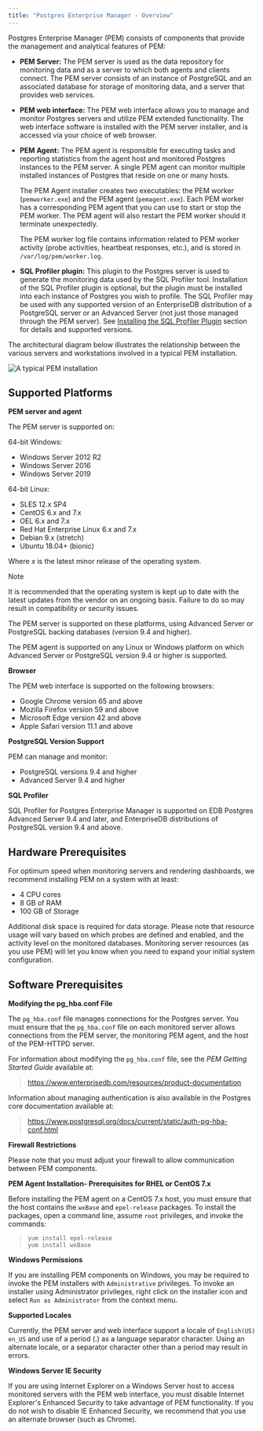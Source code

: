 ```yaml
---
title: "Postgres Enterprise Manager - Overview"
---
```


<div id="pem_overview" class="registered_link"></div>


Postgres Enterprise Manager (PEM) consists of components that provide the management and analytical features of PEM:

-   **PEM Server:** The PEM server is used as the data repository for monitoring data and as a server to which both agents and clients connect. The PEM server consists of an instance of PostgreSQL and an associated database for storage of monitoring data, and a server that provides web services.

-   **PEM web interface:** The PEM web interface allows you to manage and monitor Postgres servers and utilize PEM extended functionality. The web interface software is installed with the PEM server installer, and is accessed via your choice of web browser.

-   **PEM Agent:** The PEM agent is responsible for executing tasks and reporting statistics from the agent host and monitored Postgres instances to the PEM server. A single PEM agent can monitor multiple installed instances of Postgres that reside on one or many hosts.

    The PEM Agent installer creates two executables: the PEM worker (`pemworker.exe`) and the PEM agent (`pemagent.exe`). Each PEM worker has a corresponding PEM agent that you can use to start or stop the PEM worker. The PEM agent will also restart the PEM worker should it terminate unexpectedly.

    The PEM worker log file contains information related to PEM worker activity (probe activities, heartbeat responses, etc.), and is stored in `/var/log/pem/worker.log`.

-   **SQL Profiler plugin:** This plugin to the Postgres server is used to generate the monitoring data used by the SQL Profiler tool. Installation of the SQL Profiler plugin is optional, but the plugin must be installed into each instance of Postgres you wish to profile. The SQL Profiler may be used with any supported version of an EnterpriseDB distribution of a PostgreSQL server or an Advanced Server (not just those managed through the PEM server). See [Installing the SQL Profiler Plugin](#installing_the_sql_profiler_plugin) section for details and supported versions.

The architectural diagram below illustrates the relationship between the various servers and workstations involved in a typical PEM installation.

![*A typical PEM installation*](images/pem_installation_overview.png)

## Supported Platforms



**PEM server and agent**

The PEM server is supported on:

64-bit Windows:

-   Windows Server 2012 R2
-   Windows Server 2016
-   Windows Server 2019

64-bit Linux:

-   SLES 12.x SP4
-   CentOS 6.x and 7.x
-   OEL 6.x and 7.x
-   Red Hat Enterprise Linux 6.x and 7.x
-   Debian 9.x (stretch)
-   Ubuntu 18.04+ (bionic)

Where *x* is the latest minor release of the operating system.

<div class="note">

<div class="title">

Note

</div>

It is recommended that the operating system is kept up to date with the latest updates from the vendor on an ongoing basis. Failure to do so may result in compatibility or security issues.

</div>

The PEM server is supported on these platforms, using Advanced Server or PostgreSQL backing databases (version 9.4 and higher).

The PEM agent is supported on any Linux or Windows platform on which Advanced Server or PostgreSQL version 9.4 or higher is supported.

**Browser**

The PEM web interface is supported on the following browsers:

-   Google Chrome version 65 and above
-   Mozilla Firefox version 59 and above
-   Microsoft Edge version 42 and above
-   Apple Safari version 11.1 and above

**PostgreSQL Version Support**

PEM can manage and monitor:

-   PostgreSQL versions 9.4 and higher
-   Advanced Server 9.4 and higher

**SQL Profiler**

SQL Profiler for Postgres Enterprise Manager is supported on EDB Postgres Advanced Server 9.4 and later, and EnterpriseDB distributions of PostgreSQL version 9.4 and above.

## Hardware Prerequisites



For optimum speed when monitoring servers and rendering dashboards, we recommend installing PEM on a system with at least:

-   4 CPU cores
-   8 GB of RAM
-   100 GB of Storage

Additional disk space is required for data storage. Please note that resource usage will vary based on which probes are defined and enabled, and the activity level on the monitored databases. Monitoring server resources (as you use PEM) will let you know when you need to expand your initial system configuration.

<div id="software_prerequisites" class="registered_link"></div>

## Software Prerequisites



**Modifying the pg\_hba.conf File**

The `pg_hba.conf` file manages connections for the Postgres server. You must ensure that the `pg_hba.conf` file on each monitored server allows connections from the PEM server, the monitoring PEM agent, and the host of the PEM-HTTPD server.

For information about modifying the `pg_hba.conf` file, see the *PEM Getting Started Guide* available at:

> <https://www.enterprisedb.com/resources/product-documentation>

Information about managing authentication is also available in the Postgres core documentation available at:

> <https://www.postgresql.org/docs/current/static/auth-pg-hba-conf.html>

**Firewall Restrictions**

Please note that you must adjust your firewall to allow communication between PEM components.

**PEM Agent Installation- Prerequisites for RHEL or CentOS 7.x**

Before installing the PEM agent on a CentOS 7.x host, you must ensure that the host contains the `wxBase` and `epel-release` packages. To install the packages, open a command line, assume `root` privileges, and invoke the commands:

> `yum install epel-release`  
> `yum install wxBase`

**Windows Permissions**

If you are installing PEM components on Windows, you may be required to invoke the PEM installers with `Administrative` privileges. To invoke an installer using Administrator privileges, right click on the installer icon and select `Run as Administrator` from the context menu.

**Supported Locales**

Currently, the PEM server and web interface support a locale of `English(US) en_US` and use of a period (.) as a language separator character. Using an alternate locale, or a separator character other than a period may result in errors.

**Windows Server IE Security**

If you are using Internet Explorer on a Windows Server host to access monitored servers with the PEM web interface, you must disable Internet Explorer's Enhanced Security to take advantage of PEM functionality. If you do not wish to disable IE Enhanced Security, we recommend that you use an alternate browser (such as Chrome).
